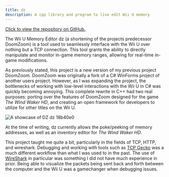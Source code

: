 ```yaml
---
title: dz
description: A cpp library and program to live edit Wii U memory
---
```


<Card title="Repository" icon="github">
    <a href="https://github.com/JakeButf/dz">Click to view the repository on GitHub.</a>
</Card>

The Wii U Memory Editor dz (a shortening of the projects predecessor DoomZoom) is a tool used to seamlessly interface with the Wii U over nothing but a TCP connection. This tool grants the ability to directly manipulate and monitor in-game memory ranges, allowing for real-time in-game modifications.

As previously stated, this project is a new version of my previous project DoomZoom. DoomZoom was originally a fork of a C# WinForms project of another users project. However, as I was expanding the project, the bottlenecks of working with low-level interactions with the Wii U in C# was quickly becoming annoying. This complete rewrite in C++ had two real purposes: porting over the features of DoomZoom designed for the game *The Wind Waker HD*, and creating an open framework for developers to utilize for other titles on the Wii U.

![A showcase of DZ](./src/assets/dz.webp "DZ")
dz 18b40e0

At the time of writing, dz currently allows the poke/peeking of memory addresses, as well as an inventory editor for *The Wind Waker HD*.

This project taught me quite a bit, particularly in the fields of TCP, HTTP, and wireshark. Debugging and working with tools such as [TCP Gecko](https://github.com/c08oprkiua/aRAMa) was a much different workflow than what I was used to in the past. The use of [WireShark](https://www.wireshark.org/download.html) in particular was something I did not have much experience in prior. Being able to visualize the packets being sent back and forth between the computer and the Wii U was a gamechanger when debugging issues.

